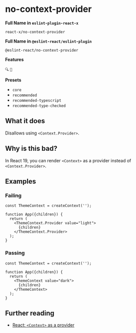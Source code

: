 # no-context-provider

**Full Name in `eslint-plugin-react-x`**

```plain copy
react-x/no-context-provider
```

**Full Name in `@eslint-react/eslint-plugin`**

```plain copy
@eslint-react/no-context-provider
```

**Features**

`🔍` `🔧`

**Presets**

- `core`
- `recommended`
- `recommended-typescript`
- `recommended-type-checked`

## What it does

Disallows using `<Context.Provider>`.

## Why is this bad?

In React 19, you can render `<Context>` as a provider instead of `<Context.Provider>`.

## Examples

### Failing

```tsx
const ThemeContext = createContext('');

function App({children}) {
  return (
    <ThemeContext.Provider value="light">
      {children}
    </ThemeContext.Provider>
  );
}
```

### Passing

```tsx
const ThemeContext = createContext('');

function App({children}) {
  return (
    <ThemeContext value="dark">
      {children}
    </ThemeContext>
  );
}
```

## Further reading

- [React: `<Context>` as a provider](https://react.dev/blog/2024/12/05/react-19#context-as-a-provider)
